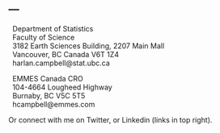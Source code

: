 ---
---

<link rel="stylesheet" href="styles.css" type="text/css">

\  Department of Statistics  
\  Faculty of Science  
\  3182 Earth Sciences Building, 2207 Main Mall  
\  Vancouver, BC Canada V6T 1Z4  
\  harlan.campbell@stat.ubc.ca  



\  EMMES Canada CRO  
\  104-4664 Lougheed Highway  
\  Burnaby, BC V5C 5T5  
\  hcampbell@emmes.com

  

Or connect with me on Twitter, or Linkedin (links in top right).